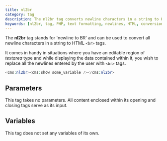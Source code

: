 ```yaml
---
title: nl2br
category: tag
description: The nl2br tag converts newline characters in a string to HTML BR tags, useful for displaying formatted text from textarea inputs.
keywords: [nl2br, tag, PHP, text formatting, newlines, HTML, conversion]
---
```


The **nl2br** tag stands for 'newline to BR' and can be used to convert all newline characters in a string to HTML `<br>` tags.

It comes in handy in situations where you have an editable region of _textarea_ type and while displaying the data contained within it, you wish to replace all the newlines entered by the user with `<br>` tags.

```php
<cms:nl2br><cms:show some_variable /></cms:nl2br>
```

## Parameters

This tag takes no parameters. All content enclosed within its opening and closing tags serve as its input.

## Variables

This tag does not set any variables of its own.